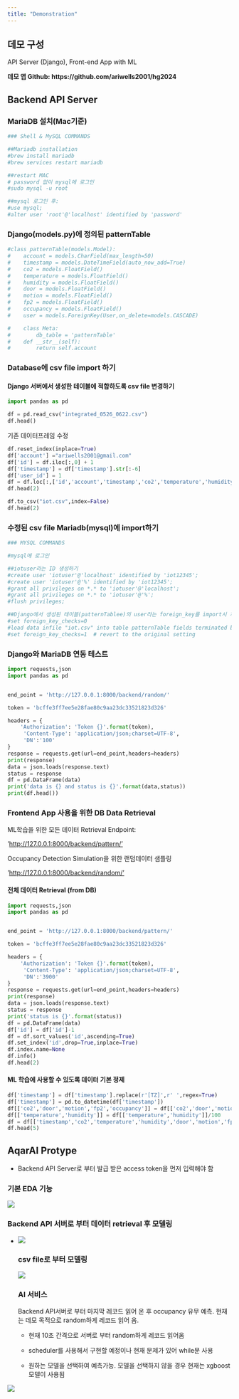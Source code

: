 ```yaml
---
title: "Demonstration"
---
```


## 데모 구성

API Server (Django), Front-end App with ML

**데모 앱 Github: https://github.com/ariwells2001/hg2024**

## Backend API Server

### MariaDB 설치(Mac기준)

```python
### Shell & MySQL COMMANDS

##Mariadb installation
#brew install mariadb
#brew services restart mariadb

##restart MAC
# password 없이 mysql에 로그인
#sudo mysql -u root

##mysql 로그인 후:
#use mysql;
#alter user 'root'@'localhost' identified by 'password'
```

### Django(models.py)에 정의된 patternTable

```python

#class patternTable(models.Model):
#    account = models.CharField(max_length=50)
#    timestamp = models.DateTimeField(auto_now_add=True)
#    co2 = models.FloatField()
#    temperature = models.FloatField()
#    humidity = models.FloatField()
#    door = models.FloatField()
#    motion = models.FloatField()
#    fp2 = models.FloatField()
#    occupancy = models.FloatField()
#    user = models.ForeignKey(User,on_delete=models.CASCADE)

#    class Meta:
#        db_table = 'patternTable'
#    def __str__(self):
#        return self.account
```

### Database에 csv file import 하기

#### Django 서버에서 생성한 테이블에 적합하도록 csv file 변경하기

```python

import pandas as pd

df = pd.read_csv("integrated_0526_0622.csv")
df.head()

```

기존 데이터프레임 수정

```python
df.reset_index(inplace=True)
df['account'] ="ariwells2001@gmail.com"
df['id'] = df.iloc[:,0] + 1
df['timestamp'] = df['timestamp'].str[:-6]
df['user_id'] = 1
df = df.loc[:,['id','account','timestamp','co2','temperature','humidity','door','motion','fp2','occupancy','user_id']]
df.head(2)
```

```python
df.to_csv("iot.csv",index=False)
df.head(2)
```

### 수정된 csv file Mariadb(mysql)에 import하기

```python

### MYSQL COMMANDS

#mysql에 로그인

##iotuser라는 ID 생성하기
#create user 'iotuser'@'localhost' identified by 'iot12345';
#create user 'iotuser'@'%' identified by 'iot12345';
#grant all privileges on *.* to 'iotuser'@'localhost';
#grant all privileges on *.* to 'iotuser'@'%';
#flush privileges;

##Django에서 생성된 테이블(patternTablee)의 user라는 foreign_key를 import시 체크하지 않도록 설정
#set foreign_key_checks=0
#load data infile "iot.csv" into table patternTable fields terminated by ',' ignore 1 rows;
#set foreign_key_checks=1  # revert to the original setting

```

### Django와 MariaDB 연동 테스트

```python
import requests,json
import pandas as pd


end_point = 'http://127.0.0.1:8000/backend/random/'

token = 'bcffe3ff7ee5e28fae80c9aa23dc33521823d326'

headers = {
    'Authorization': 'Token {}'.format(token),
     'Content-Type': 'application/json;charset=UTF-8',
     'DN':'100'
}
response = requests.get(url=end_point,headers=headers)
print(response)
data = json.loads(response.text)
status = response
df = pd.DataFrame(data)
print('data is {} and status is {}'.format(data,status))
print(df.head())
```

### Frontend App 사용을 위한 DB Data Retrieval

ML학습을 위한 모든 데이터 Retrieval Endpoint:

'[http://127.0.0.1:8000/backend/pattern/'](http://127.0.0.1:8000/backend/random/')

Occupancy Detection Simulation을 위한 랜덤데이터 샘플링

'[http://127.0.0.1:8000/backend/random/'](http://127.0.0.1:8000/backend/random/')

#### 전체 데이터 Retrieval (from DB)

```python
import requests,json
import pandas as pd


end_point = 'http://127.0.0.1:8000/backend/pattern/'

token = 'bcffe3ff7ee5e28fae80c9aa23dc33521823d326'

headers = {
    'Authorization': 'Token {}'.format(token),
     'Content-Type': 'application/json;charset=UTF-8',
     'DN':'3900'
}
response = requests.get(url=end_point,headers=headers)
print(response)
data = json.loads(response.text)
status = response
print('status is {}'.format(status))
df = pd.DataFrame(data)
df['id'] = df['id']-1
df = df.sort_values('id',ascending=True)
df.set_index('id',drop=True,inplace=True)
df.index.name=None
df.info()
df.head(2)
```

#### ML 학습에 사용할 수 있도록 데이터 기본 정제

```python
df['timestamp'] = df['timestamp'].replace(r'[TZ]',r' ',regex=True)
df['timestamp'] = pd.to_datetime(df['timestamp'])
df[['co2','door','motion','fp2','occupancy']] = df[['co2','door','motion','fp2','occupancy']].astype(int)
df[['temperature','humidity']] = df[['temperature','humidity']]/100
df = df[['timestamp','co2','temperature','humidity','door','motion','fp2','occupancy']]
df.head(5)
```

## AqarAI Protype

-   Backend API Server로 부터 발급 받은 access token을 먼저 입력해야 함

### 기본 EDA 기능

![](images/스크린샷%202023-11-22%20오후%209.02.58.png)

### Backend API 서버로 부터 데이터 retrieval 후 모델링

-   ![](images/스크린샷%202023-11-22%20오후%209.16.38.png)

    ### csv file로 부터 모델링

    ![](images/스크린샷%202023-11-22%20오후%209.18.35.png)

    ### AI 서비스

    Backend API서버로 부터 마지막 레코드 읽어 온 후 occupancy 유무 예측. 현재는 데모 목적으로 random하게 레코드 읽어 옴.

    -   현재 10초 간격으로 서버로 부터 random하게 레코드 읽어옴

    -   scheduler를 사용해서 구현할 예정이나 현재 문제가 있어 while문 사용

    -   원하는 모델을 선택하여 예측가능. 모델을 선택하지 않을 경우 현재는 xgboost모델이 사용됨

![](images/스크린샷%202023-11-22%20오후%209.19.55.png)
